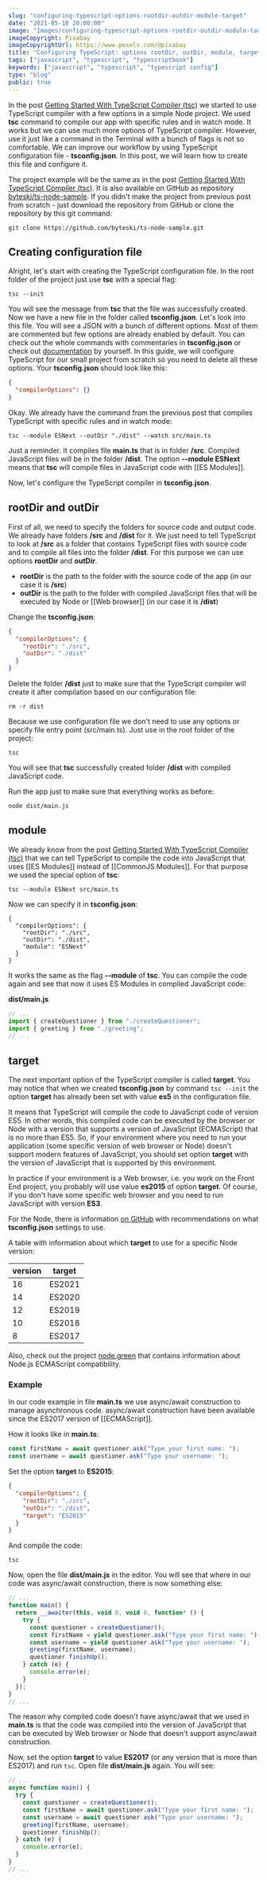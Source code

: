 ```yaml
---
slug: "configuring-typescript-options-rootdir-outdir-module-target"
date: "2021-05-18 20:00:00"
image: "Images/configuring-typescript-options-rootdir-outdir-module-target.png"
imageCopyright: Pixabay
imageCopyrightUrl: https://www.pexels.com/@pixabay
title: "Configuring TypeScript: options rootDir, outDir, module, target"
tags: ["javascript", "typescript", "typescriptbook"]
keywords: ["javascript", "typescript", "typescript config"]
type: "blog"
public: true
---
```



In the post [Getting Started With TypeScript Compiler (tsc)](https://byteski.net/blog/article/getting-started-using-and-configuring-typescript-compiler) we started to use TypeScript compiler with a few options in a simple Node project. We used **tsc** command to compile our app with specific rules and in watch mode. It works but we can use much more options of TypeScript compiler. However, use it just like a command in the Terminal with a bunch of flags is not so comfortable. We can improve our workflow by using TypeScript configuration file - **tsconfig.json**. In this post, we will learn how to create this file and configure it.

<TsAnthologyBookBanner convertkitEndpoint={props.convertkitEndpoint} />

The project example will be the same as in the post [Getting Started With TypeScript Compiler (tsc)](https://byteski.net/blog/article/getting-started-using-and-configuring-typescript-compiler). It is also available on GitHub as repository [byteski/ts-node-sample](https://github.com/byteski/ts-node-sample). If you didn't make the project from previous post from scratch - just download the repository from GitHub or clone the repository by this git command:

```
git clone https://github.com/byteski/ts-node-sample.git
```

## Creating configuration file

Alright, let's start with creating the TypeScript configuration file. In the root folder of the project just use **tsc** with a special flag:

```
tsc --init
```

You will see the message from **tsc** that the file was successfully created. Now we have a new file in the folder called **tsconfig.json**. Let's look into this file. You will see a JSON with a bunch of different options. Most of them are commented but few options are already enabled by default. You can check out the whole commands with commentaries in **tsconfig.json** or check out [documentation](https://aka.ms/tsconfig.json) by yourself. In this guide, we will configure TypeScript for our small project from scratch so you need to delete all these options. Your **tsconfig.json** should look like this:

```json
{
  "compilerOptions": {}
}
```

Okay. We already have the command from the previous post that compiles TypeScript with specific rules and in watch mode:

```
tsc --module ESNext --outDir "./dist" --watch src/main.ts
```

Just a reminder. It compiles file **main.ts** that is in folder **/src**. Compiled JavaScript files will be in the folder **/dist**. The option **--module ESNext** means that **tsc** will compile files in JavaScript code with [[ES Modules]].

Now, let's configure the TypeScript compiler in **tsconfig.json**.

## rootDir and outDir

First of all, we need to specify the folders for source code and output code. We already have folders **/src** and **/dist** for it. We just need to tell TypeScript to look at **/src** as a folder that contains TypeScript files with source code and to compile all files into the folder **/dist**. For this purpose we can use options **rootDir** and **outDir**.

- **rootDir** is the path to the folder with the source code of the app (in our case it is **/src**)
- **outDir** is the path to the folder with compiled JavaScript files that will be executed by Node or [[Web browser]] (in our case it is **/dist**)

Change the **tsconfig.json**:

```json
{
  "compilerOptions": {
    "rootDir": "./src",
    "outDir": "./dist"
  }
}
```

Delete the folder **/dist** just to make sure that the TypeScript compiler will create it after compilation based on our configuration file:

```
rm -r dist
```

Because we use configuration file we don't need to use any options or specify file entry point (src/main.ts). Just use in the root folder of the project:

```
tsc
```

You will see that **tsc** successfully created folder **/dist** with compiled JavaScript code.

Run the app just to make sure that everything works as before:

```
node dist/main.js
```

## module

We already know from the post [Getting Started With TypeScript Compiler (tsc)](https://byteski.net/blog/article/getting-started-using-and-configuring-typescript-compiler) that we can tell TypeScript to compile the code into JavaScript that uses [[ES Modules]] instead of [[CommonJS Modules]]. For that purpose we used the special option of **tsc**:

```
tsc --module ESNext src/main.ts
```

Now we can specify it in **tsconfig.json**:

```
{
  "compilerOptions": {
    "rootDir": "./src",
    "outDir": "./dist",
    "module": "ESNext"
  }
}
```

It works the same as the flag **--module** of **tsc**. You can compile the code again and see that now it uses ES Modules in compiled JavaScript code:

**dist/main.js**

```js
// ...
import { createQuestioner } from "./createQuestioner";
import { greeting } from "./greeting";
// ...
```

## target

The next important option of the TypeScript compiler is called **target**. You may notice that when we created **tsconfig.json** by command `tsc --init` the option **target** has already been set with value **es5** in the configuration file.

<SubscribingBlock convertkitEndpoint={props.convertkitEndpoint} />

It means that TypeScript will compile the code to JavaScript code of version ES5. In other words, this compiled code can be executed by the browser or Node with a version that supports a version of JavaScript (ECMAScript) that is no more than ES5. So, if your environment where you need to run your application (some specific version of web browser or Node) doesn't support modern features of JavaScript, you should set option **target** with the version of JavaScript that is supported by this environment.

In practice if your environment is a Web browser, i.e. you work on the Front End project, you probably will use value **es2015** of option **target**. Of course, if you don't have some specific web browser and you need to run JavaScript with version **ES3**.

For the Node, there is information [on GitHub](https://github.com/microsoft/TypeScript/wiki/Node-Target-Mapping) with recommendations on what **tsconfig.json** settings to use.

A table with information about which **target** to use for a specific Node version:

| version | target |
| ------- | :----: |
| 16      | ES2021 |
| 14      | ES2020 |
| 12      | ES2019 |
| 10      | ES2018 |
| 8       | ES2017 |

Also, check out the project [node.green](https://node.green) that contains information about Node.js ECMAScript compatibility.

### Example

In our code example in file **main.ts** we use async/await construction to manage asynchronous code. async/await construction have been available since the ES2017 version of [[ECMAScript]].

How it looks like in **main.ts**:

```ts
const firstName = await questioner.ask("Type your first name: ");
const username = await questioner.ask("Type your username: ");
```

Set the option **target** to **ES2015**:

```json
{
  "compilerOptions": {
    "rootDir": "./src",
    "outDir": "./dist",
    "target": "ES2015"
  }
}
```

And compile the code:

```
tsc
```

Now, open the file **dist/main.js** in the editor. You will see that where in our code was async/await construction, there is now something else:

```js
// ...
function main() {
  return __awaiter(this, void 0, void 0, function* () {
    try {
      const questioner = createQuestioner();
      const firstName = yield questioner.ask("Type your first name: "); // async await??
      const username = yield questioner.ask("Type your username: ");
      greeting(firstName, username);
      questioner.finishUp();
    } catch (e) {
      console.error(e);
    }
  });
}
// ...
```

The reason why compiled code doesn't have async/await that we used in **main.ts** is that the code was compiled into the version of JavaScript that can be executed by Web browser or Node that doesn't support async/await construction.

Now, set the option **target** to value **ES2017** (or any version that is more than ES2017) and run `tsc`. Open file **dist/main.js** again. You will see:

```js
// ...
async function main() {
  try {
    const questioner = createQuestioner();
    const firstName = await questioner.ask("Type your first name: ");
    const username = await questioner.ask("Type your username: ");
    greeting(firstName, username);
    questioner.finishUp();
  } catch (e) {
    console.error(e);
  }
}
// ...
```
